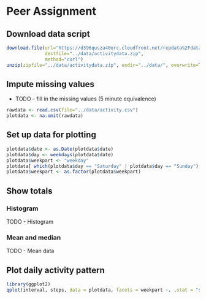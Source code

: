 # Peer Assignment

## Download data script
```r
download.file(url="https://d396qusza40orc.cloudfront.net/repdata%2Fdata%2Factivity.zip", 
              destfile="../data/activitydata.zip", 
              method="curl")
unzip(zipfile="../data/activitydata.zip", exdir="../data/", overwrite=TRUE)
```

## Impute missing values

* TODO - fill in the missing values (5 minute equivalence)

``` r
rawdata <- read.csv(file="../data/activity.csv")
plotdata <- na.omit(rawdata)

```

## Set up data for plotting
```r
plotdata$date <- as.Date(plotdata$date)
plotdata$day <- weekdays(plotdata$date)
plotdata$weekpart <- "weekday"
plotdata[ which(plotdata$day == "Saturday" | plotdata$day == "Sunday"), ]$weekpart <- "weekend"
plotdata$weekpart <- as.factor(plotdata$weekpart)
```

## Show totals

### Histogram

TODO - Histogram

### Mean and median

TODO - Mean data

## Plot daily activity pattern
```r
library(ggplot2)
qplot(interval, steps, data = plotdata, facets = weekpart ~. ,stat = "summary", fun.y = "mean", geom = "line")
```